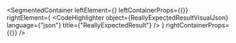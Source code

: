 
<SegmentedContainer
  leftElement={<ReallyExpectedResultDesc />}
  leftContainerProps={{}}
  rightElement={
    <CodeHighlighter
      object={ReallyExpectedResultVisualJson}
      language={"json"}
      title={"ReallyExpectedResult"}
    />
  }
  rightContainerProps={{}}
/>

<div
  class={"spacer"}
/>



